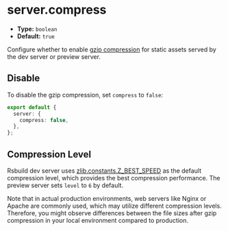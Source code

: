 # server.compress

- **Type:** `boolean`
- **Default:** `true`

Configure whether to enable [gzip compression](https://developer.mozilla.org/en-US/docs/Glossary/gzip_compression) for static assets served by the dev server or preview server.

## Disable

To disable the gzip compression, set `compress` to `false`:

```ts title="rsbuild.config.ts"
export default {
  server: {
    compress: false,
  },
};
```

## Compression Level

Rsbuild dev server uses [zlib.constants.Z_BEST_SPEED](https://nodejs.org/api/zlib.html#constants) as the default compression level, which provides the best compression performance. The preview server sets `level` to `6` by default.

Note that in actual production environments, web servers like Nginx or Apache are commonly used, which may utilize different compression levels. Therefore, you might observe differences between the file sizes after gzip compression in your local environment compared to production.
